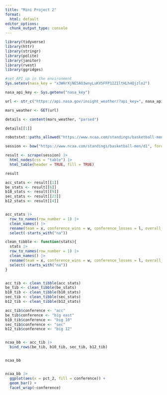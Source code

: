 ```yaml
---
title: "Mini Project 2"
format:
  html: default
editor_options: 
  chunk_output_type: console
---
```

```r
library(tidyverse)
library(httr)
library(stringr)
library(polite)
library(janitor)
library(rvest)
library(ggridges)
```


```r
#set API up in the environment
Sys.setenv(nasa_key = "x3WHrXjNE5AO3wnyLuKV5FFP1IZIltHLh4Qjzln2")

nasa_api_key <- Sys.getenv("nasa_key")

url <- str_c("https://api.nasa.gov/insight_weather/?api_key=", nasa_api_key, "&feedtype=json&ver=1.0")

mars_weather <- GET(url)

details <- content(mars_weather, "parsed")

details[[1]]


```



```r
robotstxt::paths_allowed("https://www.ncaa.com/standings/basketball-men/d1")

session <- bow("https://www.ncaa.com/standings/basketball-men/d1", force = TRUE)

result <- scrape(session) |>
  html_nodes(css = "table") |>
  html_table(header = TRUE, fill = TRUE)

result
```

```r
acc_stats <- result[[1]]
be_stats <- result[[6]]
b10_stats <- result[[9]]
sec_stats <- result[[23]]
b12_stats <- result[[4]]


acc_stats |>
  row_to_names(row_number = 1) |>
  clean_names() |>
  rename(team = x, conference_wins = w, conference_losses = l, overall_wins = w_2, overall_losses = l_2) |>
  select(-starts_with("na"))

clean_tibble <- function(stats){
  stats |>
  row_to_names(row_number = 1) |>
  clean_names() |>
  rename(team = x, conference_wins = w, conference_losses = l, overall_wins = w_2, overall_losses = l_2) |>
  select(-starts_with("na"))
}


acc_tib <- clean_tibble(acc_stats)
be_tib <- clean_tibble(be_stats)
b10_tib <- clean_tibble(b10_stats)
sec_tib <- clean_tibble(sec_stats)
b12_tib <- clean_tibble(b12_stats)

acc_tib$conference <- "acc"
be_tib$conference <- "big east"
b10_tib$conference <- "big 10"
sec_tib$conference <- "sec"
b12_tib$conference <- "big 12"


ncaa_bb <- acc_tib |>
  bind_rows(be_tib, b10_tib, sec_tib, b12_tib)


ncaa_bb


ncaa_bb |>
  ggplot(aes(x = pct_2, fill = conference)) +
  geom_bar() +
  facet_wrap(~conference)
```

